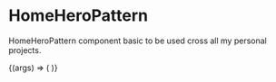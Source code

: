 
<Meta
  title="Patterns/Dynamic/HomeHeroPattern"
  component={HomeHeroPattern}
  argTypes={{}}
/>

# HomeHeroPattern

HomeHeroPattern component basic to be used cross all my personal projects.

<ArgsTable of={HomeHeroPattern} />

<Canvas>
  <Story
    name="HomeHeroPattern Component"
    args={{
      ...HomeHeroPattern.defaultProps,
    }}
  >
    {(args) => (
      <HomeHeroPattern {...args} />
    )} 
  </Story>
</Canvas>
